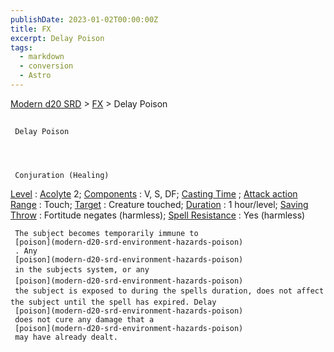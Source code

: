 ```yaml
---
publishDate: 2023-01-02T00:00:00Z
title: FX
excerpt: Delay Poison
tags:
  - markdown
  - conversion
  - Astro
---
```


[Modern d20 SRD](/#modernD20) >
[FX](modern-d20-srd-fx-index) > Delay Poison

##

     Delay Poison




     Conjuration (Healing)

[Level](modern-d20-srd-fx-level)
:
[Acolyte](modern-d20-srd-classes-advanced-acolyte)
2;
[Components](modern-d20-srd-fx-components)
: V, S, DF;
[Casting Time](modern-d20-srd-fx-casting-time)
;
[Attack action](modern-d20-srd-combat-attack-actions)
[Range](modern-d20-srd-fx-range)
: Touch;
[Target](modern-d20-srd-fx-target)
: Creature touched;
[Duration](modern-d20-srd-fx-duration)
: 1 hour/level;
[Saving Throw](modern-d20-srd-basics-saving-throws)
: Fortitude negates (harmless);
[Spell Resistance](modern-d20-srd-special-abilities-spell-resistance)
: Yes (harmless)

     The subject becomes temporarily immune to
     [poison](modern-d20-srd-environment-hazards-poison)
     . Any
     [poison](modern-d20-srd-environment-hazards-poison)
     in the subjects system, or any
     [poison](modern-d20-srd-environment-hazards-poison)
     the subject is exposed to during the spells duration, does not affect the subject until the spell has expired. Delay
     [poison](modern-d20-srd-environment-hazards-poison)
     does not cure any damage that a
     [poison](modern-d20-srd-environment-hazards-poison)
     may have already dealt.
